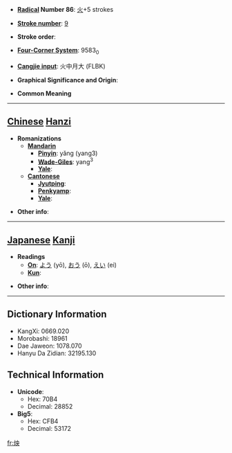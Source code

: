 * '''[[Wiktionary:Chinese radical index| Radical]] Number 86''': [[Wiktionary:Chinese radical index 火|火]]+5 strokes

* '''[[Wiktionary:Chinese total strokes index|Stroke number]]''': [[Wiktionary:Chinese total strokes index 9|9]]

* '''Stroke order''': 

* '''[[Wiktionary:Chinese four corner index|Four-Corner System]]''': 9583<sub>0</sub>

* '''[[Wiktionary:Chinese Cangjie index|Cangjie input]]''': 火中月大 (FLBK)

* '''Graphical Significance and Origin''': 

* '''Common Meaning'''

----

== [[Chinese]] [[Hanzi]] ==

* '''Romanizations'''
** '''[[Mandarin]]'''
*** '''[[Pinyin]]''': yǎng (yang3)
*** '''[[Wade-Giles]]''': yang<sup>3</sup>
*** '''[[Yale]]''': 
** '''[[Cantonese]]'''
*** '''[[Jyutping]]''':
*** '''[[Penkyamp]]''': 
*** '''[[Yale]]''': 

* '''Other info''': 

----

== [[Japanese]] [[Kanji]] ==

* '''Readings'''
** '''[[On]]''': [[よう]] (yō), [[おう]] (ō), [[えい]] (ei)
** '''[[Kun]]''': 

* '''Other info''':  

----

== Dictionary Information ==

* KangXi: 0669.020
* Morobashi: 18961
* Dae Jaweon: 1078.070
* Hanyu Da Zidian: 32195.130

== Technical Information ==

* '''Unicode''':
** Hex: 70B4
** Decimal: 28852
* '''Big5''':
** Hex: CFB4
** Decimal: 53172

[[fr:炴]]